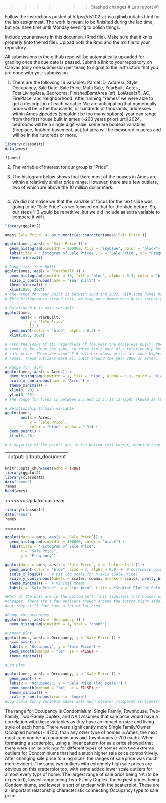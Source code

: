 


>>>>>>> Stashed changes
# Lab report #1

Follow the instructions posted at https://ds202-at-isu.github.io/labs.html for the lab assignment. The work is meant to be finished during the lab time, but you have time until Monday evening to polish things.

Include your answers in this document (Rmd file). Make sure that it knits properly (into the md file). Upload both the Rmd and the md file to your repository.  

All submissions to the github repo will be automatically uploaded for grading once the due date is passed.
Submit a link to your repository on Canvas (only one submission per team) to signal to the instructors that you are done with your submission.

1. There are the following 16 variables: Parcel ID, Address, Style, Occupancy, Sale Date, Sale Price, Multi Sale, YearBuilt, Acres
, TotalLivingArea, Bedrooms, FinishedBsmtArea (sf), LotArea(sf), AC, FirePlace, and Neighborhood. After running "?ames" we were able to
get a description of each variable. We are anticipating that numerically price will be in the thousands, or hundreds of thousands,
addresses within Ames zipcodes (shouldn't be too many options), year can range from the first house built in ames (~200 years prior)
until 2024, bedrooms will be a single digit value, some are boolean variables (fireplace, finished basement, ac), lot area will be
measured in acres and will be in the hundreds or more. 
```r
library(classdata)
data(ames)

?(ames)
```

2. The variable of interest for our group is "Price". 

3. The histogram below shows that there most of the houses in Ames are within a relatively similar price range. However, there are a few outliers, two of which are above the 10 million dollar mark.
```r

```

4. We did not notice we that the variable of focus for the next slide was going to be "Sale Price" as we focused on that for the slide before. So, our steps 1-3 would be repetitive, but we did include an extra variable to compare it with.

```r
library(ggplot2)

ames$`Sale Price` <- as.numeric(as.character(ames$`Sale Price`))

ggplot(ames, aes(x = `Sale Price`)) +
  geom_histogram(binwidth = 100000, fill = "skyblue", color = "black") +
  labs(title = "Histogram of Sale Prices", x = "Sale Price", y = "Frequency") +
  theme_minimal()
```

```r
# Range for `Year Built`
ggplot(ames, aes(x = `YearBuilt`)) +
  geom_histogram(binwidth = 10, fill = "blue", alpha = 0.3, color = "black") + 
  scale_x_continuous(name = "Year Built") +
  theme_minimal() +
  xlim(1850, 2024)
# The range for Year Built is between 1880 and 2022, with some homes having an NA value.
# This histogram is skewed left, meaning more homes were built recently.

# Relationship to main variable
ggplot(ames,
       aes(x = YearBuilt,
           y = `Sale Price`
           )) +
  geom_point(color = "blue", alpha = 0.3) +
  xlim(1850, 2024)

# From the looks of it, regardless of the year the house was built, the sale price
# seems to be about the same, so there isn't much of a relationship between year built and
# sale price. There are about 5-6 outliers whose prices are much higher than the other      
# homes. These outliers were all built around the year 2000 or after.
```

```r
# Range for `Acre`
ggplot(ames, aes(x = Acres)) +
  geom_histogram(binwidth = 1, fill = "blue", alpha = 0.3, color = "black") + 
  scale_x_continuous(name = "Acres") +
  theme_minimal() +
  xlim(0, 20) +
  ylim(0, 25)
# The range for Acres is between 2.5 and 12.5. It is right skewed as there is an outlier within the 12.5 area.

# Relationship to main variable
ggplot(ames,
       aes(x = Acres,
           y = `Sale Price`,
           color = "blue", alpha = 0.3)) +
  geom_point() +
  xlim(0, 20)

# A majority of the points are in the bottom left corner, meaning they're all about the same price when the acrage is 5 or less. There are two dots at the top, both outliers, whose prices are much higher than the majority even though the acrage is less than 5. There are also two dots past 5 acres, also outliers, but their price is about the same as the majority of the houses. There isn't too much of a relationship between Acres and Sale Price due to the cluster in the bottom left corner. 
```

---
output: github_document
---

<!-- README.md is generated from README.Rmd. Please edit the README.Rmd file -->


```r
knitr::opts_chunk$set(echo = TRUE)
library(ggplot2)
library(classdata)
data("ames")
?ames
head(ames)
```

<<<<<<< Updated upstream
```r
library(classdata)
data("ames")
?ames
```
=======
```r
ggplot(data = ames, aes(x = `Sale Price`)) +
  geom_histogram(binwidth = 100000, color = "black") +
  labs(title = "Histogram of Sale Price",
       x = "Sale Price",
       y = "Frequency")

ggplot(data = ames, aes(x = `Sale Price`, y = `LotArea(sf)`)) +
  geom_point(color = "blue", size = 3, alpha = 0.8) +  # Customize point appearance
  scale_x_log10() +  # Use log scale for x-axis (Sale Price)
  scale_y_continuous(labels = scales::comma, breaks = scales::pretty_breaks()) +  # Format y-axis labels
  theme_minimal() +  # Minimal theme
  labs(x = "Sale Price", y = "Lot Area", title = "Scatter Plot of Sale Price vs Lot Area")  # Axis labels and title

#Most of the dots are in the bottom left, this signifies that houses with smaller lot area, are generally 
#cheaper. There are a few outliers though around the bottom right side, meaning that their price is high,
#but they still dont have a lot of lot area.
```
```r
#Range for occupancy 
ggplot(ames, aes(x = `Occupancy`)) +
  geom_histogram(binwidth = 1, stat = "count")

#Linear plot
ggplot(ames, aes(x = Occupancy, y = `Sale Price`)) +
  geom_point() +
  labs(x = "Occupancy", y = "Sale Price") +
  geom_smooth(method = "lm", se = FALSE) +
  theme_minimal()

#Log plot

ggplot(ames, aes(x = Occupancy, y = `Sale Price`)) +
  geom_point() +
  labs(x = "Occupancy", y = "Sale Price (log scale)") +
  geom_smooth(method = "lm", se = FALSE) +
  theme_minimal() +
  scale_y_continuous(trans = "log10") 
#Log scale for y variable makes data much clearer (compared to linear)

```
The range for Occupancy is Condominium, Single Family, Townhouse, Two-Family, Two-Family Duplex, and NA
I assumed that sale price would have a correlation with these variables as they have an impact on size and 
living style of each home. There were significantly more Single Family/Owner Occupied homes (~ 4700) 
than any other type of homes in Ames, the next most common being condominiums and Townhomes (~700 each). 
When formatting a scatterplot, using a linear pattern for sale price showed that there were similar 
pricings for different types of homes with two extreme outliers for Condominiums that had a much higher 
sale price comparitively. After changing sale price to a log scale, the ranges of sale price was much more
evident. The same two outliers with extremely high sale prices are obvious on this scatterplot too, with 
some added lower scale outliers for almost every type of home. The largest range of sale price being NA 
(to be expected), lowest range being Two-Family Duplex, the highest prices being Condominiums, and lowest 
is sort of unclear with the scatterplot. These are all important relationship characteristic connecting 
Occupancy type to sale price. 



